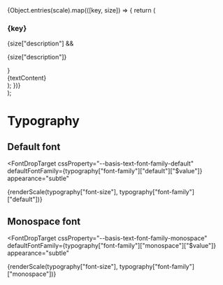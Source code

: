 
<Meta title="Voorbeeld Thema/Typography" />


  <div>
    {Object.entries(scale).map(([key, size]) => {
      return (
        <div key={key}>
          <h3>{key}</h3>
          {size["description"] && <p>{size["description"]}</p>}
          <div
            style={{
              fontFamily: `var(--${fontFamily.path.join("-")})`,
              fontSize: size["$value"],
              fontWeight: typography["font-weight"]["default"]["$value"],
              lineHeight: typography["line-height"]["md"]["$value"],
            }}
          >
            {textContent}
          </div>
        </div>
      );
    })}
  </div>
);

# Typography

## Default font

<FontDropTarget
  cssProperty="--basis-text-font-family-default"
  defaultFontFamily={typography["font-family"]["default"]["$value"]}
  appearance="subtle"
>
  <div>{renderScale(typography["font-size"], typography["font-family"]["default"])}</div>
</FontDropTarget>

## Monospace font

<FontDropTarget
  cssProperty="--basis-text-font-family-monospace"
  defaultFontFamily={typography["font-family"]["monospace"]["$value"]}
  appearance="subtle"
>
  <div>{renderScale(typography["font-size"], typography["font-family"]["monospace"])}</div>
</FontDropTarget>
